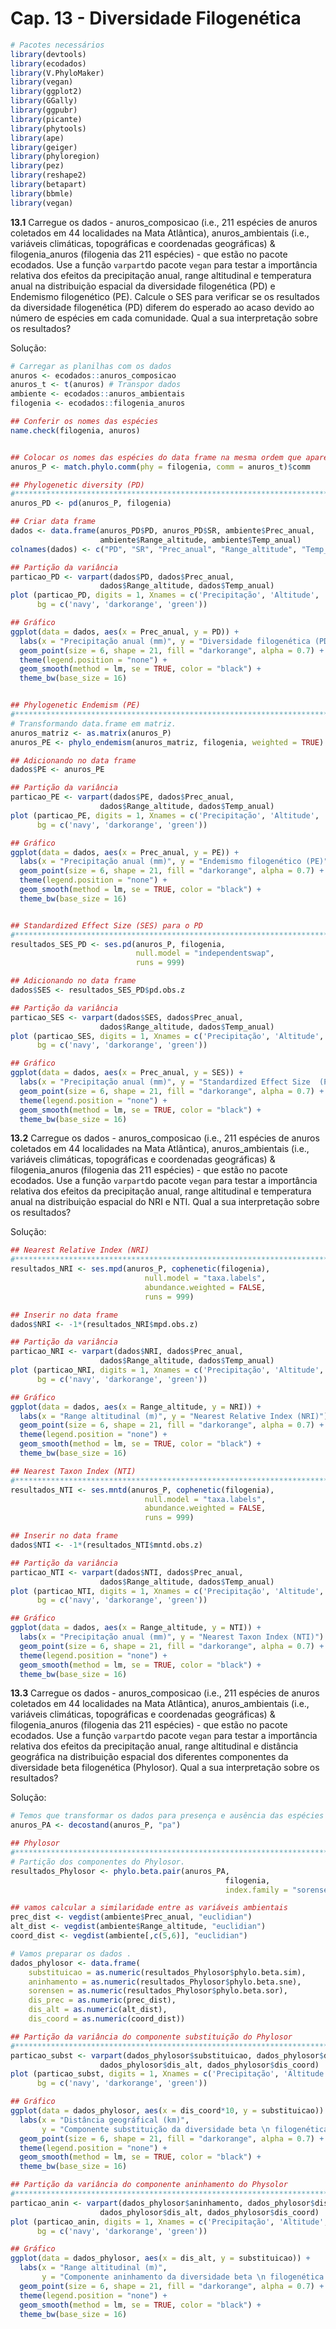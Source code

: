 # Cap. 13 - Diversidade Filogenética {-}

```r
# Pacotes necessários
library(devtools)
library(ecodados)
library(V.PhyloMaker)
library(vegan)
library(ggplot2)
library(GGally)
library(ggpubr)
library(picante)
library(phytools)
library(ape)
library(geiger)
library(phyloregion)
library(pez)
library(reshape2)
library(betapart)
library(bbmle)
library(vegan)
```

**13.1**
Carregue os dados - anuros_composicao (i.e., 211 espécies de anuros coletados em 44 localidades na Mata Atlântica), anuros_ambientais (i.e., variáveis climáticas, topográficas e coordenadas geográficas) & filogenia_anuros (filogenia das 211 espécies) - que estão no pacote ecodados. Use a função `varpart`do pacote `vegan` para testar a importância relativa dos efeitos da precipitação anual, range altitudinal e temperatura anual na distribuição espacial da diversidade filogenética (PD) e Endemismo filogenético (PE). Calcule o SES para verificar se os resultados da diversidade filogenética (PD) diferem do esperado ao acaso devido ao número de espécies em cada comunidade. Qual a sua interpretação sobre os resultados?

Solução:

```r
# Carregar as planilhas com os dados
anuros <- ecodados::anuros_composicao
anuros_t <- t(anuros) # Transpor dados
ambiente <- ecodados::anuros_ambientais
filogenia <- ecodados::filogenia_anuros

## Conferir os nomes das espécies
name.check(filogenia, anuros)


## Colocar os nomes das espécies do data frame na mesma ordem que aparecem na filogenia
anuros_P <- match.phylo.comm(phy = filogenia, comm = anuros_t)$comm

## Phylogenetic diversity (PD)
#*****************************************************************************
anuros_PD <- pd(anuros_P, filogenia)

## Criar data frame
dados <- data.frame(anuros_PD$PD, anuros_PD$SR, ambiente$Prec_anual,
                    ambiente$Range_altitude, ambiente$Temp_anual)
colnames(dados) <- c("PD", "SR", "Prec_anual", "Range_altitude", "Temp_anual")

## Partição da variância
particao_PD <- varpart(dados$PD, dados$Prec_anual, 
                    dados$Range_altitude, dados$Temp_anual)
plot (particao_PD, digits = 1, Xnames = c('Precipitação', 'Altitude', 'Temperatura'), 
      bg = c('navy', 'darkorange', 'green'))

## Gráfico
ggplot(data = dados, aes(x = Prec_anual, y = PD)) + 
  labs(x = "Precipitação anual (mm)", y = "Diversidade filogenética (PD)") +
  geom_point(size = 6, shape = 21, fill = "darkorange", alpha = 0.7) +
  theme(legend.position = "none") +
  geom_smooth(method = lm, se = TRUE, color = "black") +
  theme_bw(base_size = 16)


## Phylogenetic Endemism (PE)
#***************************************************************************
# Transformando data.frame em matriz.
anuros_matriz <- as.matrix(anuros_P)
anuros_PE <- phylo_endemism(anuros_matriz, filogenia, weighted = TRUE)

## Adicionando no data frame
dados$PE <- anuros_PE

## Partição da variância
particao_PE <- varpart(dados$PE, dados$Prec_anual, 
                    dados$Range_altitude, dados$Temp_anual)
plot (particao_PE, digits = 1, Xnames = c('Precipitação', 'Altitude', 'Temperatura'), 
      bg = c('navy', 'darkorange', 'green'))

## Gráfico
ggplot(data = dados, aes(x = Prec_anual, y = PE)) + 
  labs(x = "Precipitação anual (mm)", y = "Endemismo filogenético (PE)") +
  geom_point(size = 6, shape = 21, fill = "darkorange", alpha = 0.7) +
  theme(legend.position = "none") +
  geom_smooth(method = lm, se = TRUE, color = "black") +
  theme_bw(base_size = 16)


## Standardized Effect Size (SES) para o PD
#*****************************************************************************
resultados_SES_PD <- ses.pd(anuros_P, filogenia,
                            null.model = "independentswap", 
                            runs = 999) 

## Adicionando no data frame
dados$SES <- resultados_SES_PD$pd.obs.z

## Partição da variância
particao_SES <- varpart(dados$SES, dados$Prec_anual, 
                    dados$Range_altitude, dados$Temp_anual)
plot (particao_SES, digits = 1, Xnames = c('Precipitação', 'Altitude', 'Temperatura'), 
      bg = c('navy', 'darkorange', 'green'))

## Gráfico
ggplot(data = dados, aes(x = Prec_anual, y = SES)) + 
  labs(x = "Precipitação anual (mm)", y = "Standardized Effect Size  (PD)") +
  geom_point(size = 6, shape = 21, fill = "darkorange", alpha = 0.7) +
  theme(legend.position = "none") +
  geom_smooth(method = lm, se = TRUE, color = "black") +
  theme_bw(base_size = 16)
```

**13.2**
Carregue os dados - anuros_composicao (i.e., 211 espécies de anuros coletados em 44 localidades na Mata Atlântica), anuros_ambientais (i.e., variáveis climáticas, topográficas e coordenadas geográficas) & filogenia_anuros (filogenia das 211 espécies) - que estão no pacote ecodados. Use a função `varpart`do pacote `vegan` para testar a importância relativa dos efeitos da precipitação anual, range altitudinal e temperatura anual na distribuição espacial do NRI e NTI. Qual a sua interpretação sobre os resultados?

Solução:

```r

## Nearest Relative Index (NRI)
#*****************************************************************************
resultados_NRI <- ses.mpd(anuros_P, cophenetic(filogenia),
                              null.model = "taxa.labels", 
                              abundance.weighted = FALSE,
                              runs = 999)

## Inserir no data frame
dados$NRI <- -1*(resultados_NRI$mpd.obs.z)

## Partição da variância
particao_NRI <- varpart(dados$NRI, dados$Prec_anual, 
                    dados$Range_altitude, dados$Temp_anual)
plot (particao_NRI, digits = 1, Xnames = c('Precipitação', 'Altitude', 'Temperatura'), 
      bg = c('navy', 'darkorange', 'green'))

## Gráfico
ggplot(data = dados, aes(x = Range_altitude, y = NRI)) + 
  labs(x = "Range altitudinal (m)", y = "Nearest Relative Index (NRI)") +
  geom_point(size = 6, shape = 21, fill = "darkorange", alpha = 0.7) +
  theme(legend.position = "none") +
  geom_smooth(method = lm, se = TRUE, color = "black") +
  theme_bw(base_size = 16)

## Nearest Taxon Index (NTI)
#*****************************************************************************
resultados_NTI <- ses.mntd(anuros_P, cophenetic(filogenia),
                              null.model = "taxa.labels", 
                              abundance.weighted = FALSE,
                              runs = 999)

## Inserir no data frame
dados$NTI <- -1*(resultados_NTI$mntd.obs.z)

## Partição da variância
particao_NTI <- varpart(dados$NTI, dados$Prec_anual, 
                    dados$Range_altitude, dados$Temp_anual)
plot (particao_NTI, digits = 1, Xnames = c('Precipitação', 'Altitude', 'Temperatura'), 
      bg = c('navy', 'darkorange', 'green'))

## Gráfico
ggplot(data = dados, aes(x = Range_altitude, y = NTI)) + 
  labs(x = "Precipitação anual (mm)", y = "Nearest Taxon Index (NTI)") +
  geom_point(size = 6, shape = 21, fill = "darkorange", alpha = 0.7) +
  theme(legend.position = "none") +
  geom_smooth(method = lm, se = TRUE, color = "black") +
  theme_bw(base_size = 16)
```


**13.3**
Carregue os dados - anuros_composicao (i.e., 211 espécies de anuros coletados em 44 localidades na Mata Atlântica), anuros_ambientais (i.e., variáveis climáticas, topográficas e coordenadas geográficas) & filogenia_anuros (filogenia das 211 espécies) - que estão no pacote ecodados. Use a função `varpart`do pacote `vegan` para testar a importância relativa dos efeitos da precipitação anual, range altitudinal e distância geográfica na distribuição espacial dos diferentes componentes da diversidade beta filogenética (Phylosor). Qual a sua interpretação sobre os resultados?

Solução:

```r

# Temos que transformar os dados para presença e ausência das espécies nas comunidades.
anuros_PA <- decostand(anuros_P, "pa")

## Phylosor
#*****************************************************************************
# Partição dos componentes do Phylosor.
resultados_Phylosor <- phylo.beta.pair(anuros_PA,
                                                filogenia, 
                                                index.family = "sorensen")

## vamos calcular a similaridade entre as variáveis ambientais
prec_dist <- vegdist(ambiente$Prec_anual, "euclidian")
alt_dist <- vegdist(ambiente$Range_altitude, "euclidian")
coord_dist <- vegdist(ambiente[,c(5,6)], "euclidian")

# Vamos preparar os dados .
dados_phylosor <- data.frame(
    substituicao = as.numeric(resultados_Phylosor$phylo.beta.sim),
    aninhamento = as.numeric(resultados_Phylosor$phylo.beta.sne),
    sorensen = as.numeric(resultados_Phylosor$phylo.beta.sor),
    dis_prec = as.numeric(prec_dist),
    dis_alt = as.numeric(alt_dist),
    dis_coord = as.numeric(coord_dist))

## Partição da variância do componente substituição do Phylosor
#*******************************************************************************
particao_subst <- varpart(dados_phylosor$substituicao, dados_phylosor$dis_prec, 
                    dados_phylosor$dis_alt, dados_phylosor$dis_coord)
plot (particao_subst, digits = 1, Xnames = c('Precipitação', 'Altitude', 'Distância'), 
      bg = c('navy', 'darkorange', 'green'))

## Gráfico
ggplot(data = dados_phylosor, aes(x = dis_coord*10, y = substituicao)) + 
  labs(x = "Distância geográfical (km)", 
       y = "Componente substituição da diversidade beta \n filogenética (Phylosor)") +
  geom_point(size = 6, shape = 21, fill = "darkorange", alpha = 0.7) +
  theme(legend.position = "none") +
  geom_smooth(method = lm, se = TRUE, color = "black") +
  theme_bw(base_size = 16)

## Partição da variância do componente aninhamento do Physolor
#*******************************************************************************
particao_anin <- varpart(dados_phylosor$aninhamento, dados_phylosor$dis_prec, 
                    dados_phylosor$dis_alt, dados_phylosor$dis_coord)
plot (particao_anin, digits = 1, Xnames = c('Precipitação', 'Altitude', 'Distância'), 
      bg = c('navy', 'darkorange', 'green'))

## Gráfico
ggplot(data = dados_phylosor, aes(x = dis_alt, y = substituicao)) + 
  labs(x = "Range altitudinal (m)", 
       y = "Componente aninhamento da diversidade beta \n filogenética (Phylosor)") +
  geom_point(size = 6, shape = 21, fill = "darkorange", alpha = 0.7) +
  theme(legend.position = "none") +
  geom_smooth(method = lm, se = TRUE, color = "black") +
  theme_bw(base_size = 16)
```


